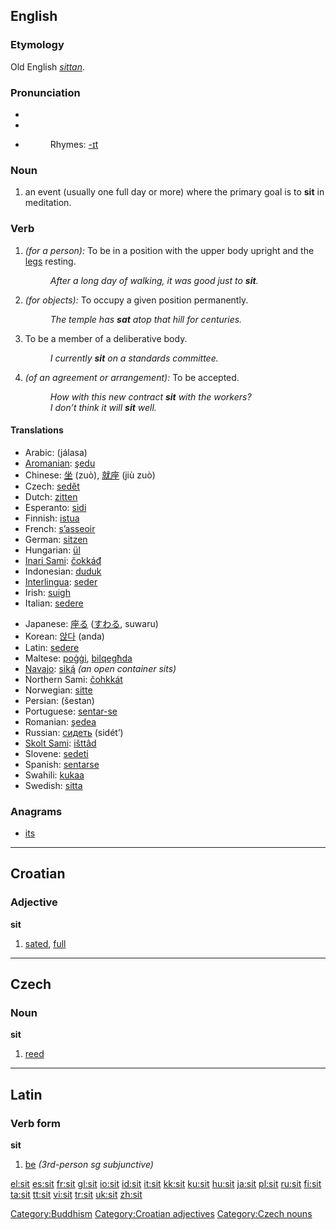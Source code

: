 ==English==

{{rank|formed|fight|agree|765|sit|considerable|private|dinner}}

===Etymology===
Old English ''[[sittan]]''.

===Pronunciation===
*{{AHD|/sĭt/}}
*{{IPA|/sɪt/}}
*{{audio|en-us-sit.ogg|Audio (US)}}
*:Rhymes: [[Rhymes:English:-ɪt|-ɪt]]

===Noun===
{{en-noun}}

# {{context|rare|Buddhism}} an event (usually one full day or more) where the primary goal is to '''sit''' in meditation.

===Verb===
{{en-verb|sits|sitting|sat}}

# ''(for a person):'' To be in a position with the upper body upright and the [[leg]]s resting.
#: ''After a long day of walking, it was good just to '''sit'''.''
# ''(for objects):'' To occupy a given position permanently.
#: ''The temple has '''sat''' atop that hill for centuries.''
# To be a member of a deliberative body.
#: ''I currently '''sit''' on a standards committee.''
# ''(of an agreement or arrangement):'' To be accepted.
#: ''How with this new contract '''sit''' with the workers?''
#: ''I don’t think it will '''sit''' well.''

====Translations====
{{top}}
*Arabic: {{ARchar|[[جلس|جَلَسَ]]}} (jálasa)
*[[Aromanian]]: [[şedu]]
*Chinese: [[坐]] (zuò), [[就座]] (jiù zuò)
*Czech: [[sedět]]
*Dutch: [[zitten]]
*Esperanto: [[sidi]]
*Finnish: [[istua]]
*French: [[asseoir|s’asseoir]]
*German: [[sitzen]]
*Hungarian: [[ül]]
*[[Inari Sami]]: [[čokkáđ]]
*Indonesian: [[duduk]]
*[[Interlingua]]: [[seder]]
*Irish: [[suigh]]
*Italian: [[sedere]]
{{mid}}
*Japanese: [[座る]] ([[すわる]], suwaru)
*Korean: [[앉다]] (anda)
*Latin: [[sedere]]
*Maltese: [[poġġi]], [[bilqegħda]]
*[[Navajo]]: [[siką́]] ''(an open container sits)''
*Northern Sami: [[čohkkát]]
*Norwegian: [[sitte]]
*Persian: {{FAchar|[[شستن]]}} (šestan)
*Portuguese: [[sentar-se]]
*Romanian: [[şedea]]
*Russian: [[сидеть]] (sidét’)
*[[Skolt Sami]]: [[išttâd]]
*Slovene: [[sedeti]]
*Spanish: [[sentarse]]
*Swahili: [[kukaa]]
*Swedish: [[sitta]]
{{bottom}}

===Anagrams===
*[[its]]

----

==Croatian==

===Adjective===
'''sit'''

# [[sated]], [[full]]

----

==Czech==

===Noun===
'''sit''' {{m}}

# [[reed]]

----

==Latin==

===Verb form===
'''sit'''

# [[be]] ''(3rd-person sg subjunctive)''

[[Category:Buddhism]]
[[Category:Croatian adjectives]]
[[Category:Czech nouns]]

[[el:sit]]
[[es:sit]]
[[fr:sit]]
[[gl:sit]]
[[io:sit]]
[[id:sit]]
[[it:sit]]
[[kk:sit]]
[[ku:sit]]
[[hu:sit]]
[[ja:sit]]
[[pl:sit]]
[[ru:sit]]
[[fi:sit]]
[[ta:sit]]
[[tt:sit]]
[[vi:sit]]
[[tr:sit]]
[[uk:sit]]
[[zh:sit]]